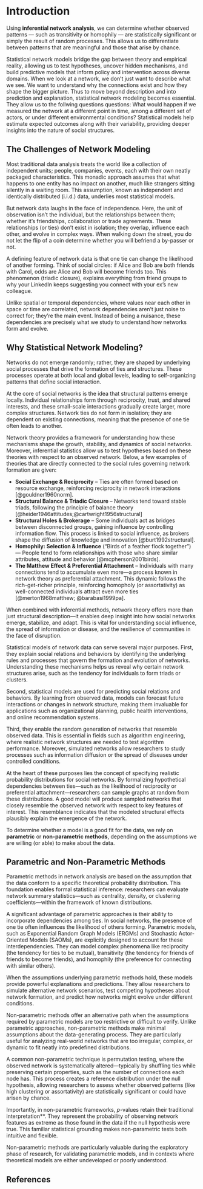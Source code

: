 # Introduction

Using **inferential network analysis**, we can determine whether observed patterns — such as transitivity or homophily — are statistically significant or simply the result of random processes. This allows us to differentiate between patterns that are meaningful and those that arise by chance.

Statistical network models bridge the gap between theory and empirical reality, allowing us to test hypotheses, uncover hidden mechanisms, and build predictive models that inform policy and intervention across diverse domains.
When we look at a network, we don’t just want to describe what we see. We want to understand why the connections exist and how they shape the bigger picture. 
Thus to move beyond description and into prediction and explanation, statistical network modeling becomes essential. 
They allow us to the follwing questions questions: What would happen if we measured the network at a different point in time, among a different set of actors, or under different environmental conditions? Statistical models help estimate expected outcomes along with their variability, providing deeper insights into the nature of social structures.

## The Challenges of Network Modeling
Most traditional data analysis treats the world like a collection of independent units; people, companies, events, each with their own neatly packaged characteristics. This monadic approach assumes that what happens to one entity has no impact on another, much like strangers sitting silently in a waiting room. This assumption, known as independent and identically distributed (i.i.d.) data, underlies most statistical models.

But network data laughs in the face of independence. Here, the unit of observation isn’t the individual, but the relationships between them; whether it’s friendships, collaboration or trade agreements. These relationships (or ties) don’t exist in isolation; they overlap, influence each other, and evolve in complex ways. When walking down the street, you do not let the flip of a coin determine whether you will befriend a by-passer or not.

A defining feature of network data is that one tie can change the likelihood of another forming. Think of social circles: if Alice and Bob are both friends with Carol, odds are Alice and Bob will become friends too. This phenomenon (triadic closure), explains everything from friend groups to why your LinkedIn keeps suggesting you connect with your ex’s new colleague.

Unlike spatial or temporal dependencies, where values near each other in space or time are correlated, network dependencies aren’t just noise to correct for; they’re the main event. Instead of being a nuisance, these dependencies are precisely what we study to understand how networks form and evolve.

## Why Statistical Network Modeling?
Networks do not emerge randomly; rather, they are shaped by underlying social processes that drive the formation of ties and structures. These processes operate at both local and global levels, leading to self-organizing patterns that define social interaction.  

At the core of social networks is the idea that structural patterns emerge locally. Individual relationships form through reciprocity, trust, and shared interests, and these small-scale interactions gradually create larger, more complex structures. Network ties do not form in isolation; they are dependent on existing connections, meaning that the presence of one tie often leads to another.   

Network theory provides a framework for understanding how these mechanisms shape the growth, stability, and dynamics of social networks.  Moreover, inferential statistics allow us to test hypotheses based on these theories with respect to an observed network.
Below, a few examples of theories that are directly connected to the social rules governing network formation are given: 

- **Social Exchange & Reciprocity** – Ties are often formed based on resource exchange, reinforcing reciprocity in network interactions [@gouldner1960norm].   
- **Structural Balance & Triadic Closure** – Networks tend toward stable triads, following the principle of balance theory [@heider1946attitudes;@cartwright1956structural]
- **Structural Holes & Brokerage** – Some individuals act as bridges between disconnected groups, gaining influence by controlling information flow. This process is linked to social influence, as brokers shape the diffusion of knowledge and innovation [@burt1992structural].
- **Homophily: Selection & Influence** ("Birds of a feather flock together") — People tend to form relationships with those who share similar attributes, attitude and behavior [@mcpherson2001birds].
- **The Matthew Effect & Preferential Attachment** – Individuals with many connections tend to accumulate even more—a process known in network theory as preferential attachment. This dynamic follows the rich-get-richer principle, reinforcing homopholy (or assortativity) as well-connected individuals attract even more ties [@merton1968matthew; @barabasi1999pa].  


When combined with inferential methods, network theory offers more than just structural description—it enables deep insight into how social networks emerge, stabilize, and adapt. This is vital for understanding social influence, the spread of information or disease, and the resilience of communities in the face of disruption.

Statistical models of network data can serve several major purposes.
First, they explain social relations and behaviors by identifying the underlying rules and processes that govern the formation and evolution of networks. Understanding these mechanisms helps us reveal why certain network structures arise, such as the tendency for individuals to form triads or clusters.

Second, statistical models are used for predicting social relations and behaviors. By learning from observed data, models can forecast future interactions or changes in network structure, making them invaluable for applications such as organizational planning, public health interventions, and online recommendation systems.

Third, they enable the random generation of networks that resemble observed data. This is essential in fields such as algorithm engineering, where realistic network structures are needed to test algorithm performance. Moreover, simulated networks allow researchers to study processes such as information diffusion or the spread of diseases under controlled conditions.

At the heart of these purposes lies the concept of specifying realistic probability distributions for social networks. By formalizing hypothetical dependencies between ties—such as the likelihood of reciprocity or preferential attachment—researchers can sample graphs at random from these distributions. A good model will produce sampled networks that closely resemble the observed network with respect to key features of interest. This resemblance indicates that the modeled structural effects plausibly explain the emergence of the network.

To determine whether a model is a good fit for the data, we rely on **parametric** or **non-parametric methods**, depending on the assumptions we are willing (or able) to make about the data.

## Parametric and Non-Parametric Methods

Parametric methods in network analysis are based on the assumption that the data conform to a specific theoretical probability distribution. This foundation enables formal statistical inference: researchers can evaluate network summary statistics—such as centrality, density, or clustering coefficients—within the framework of known distributions.

A significant advantage of parametric approaches is their ability to incorporate dependencies among ties. In social networks, the presence of one tie often influences the likelihood of others forming. Parametric models, such as Exponential Random Graph Models (ERGMs) and Stochastic Actor-Oriented Models (SAOMs), are explicitly designed to account for these interdependencies. They can model complex phenomena like reciprocity (the tendency for ties to be mutual), transitivity (the tendency for friends of friends to become friends), and homophily (the preference for connecting with similar others).

When the assumptions underlying parametric methods hold, these models provide powerful explanations and predictions. They allow researchers to simulate alternative network scenarios, test competing hypotheses about network formation, and predict how networks might evolve under different conditions.

Non-parametric methods offer an alternative path when the assumptions required by parametric models are too restrictive or difficult to verify. Unlike parametric approaches, non-parametric methods make minimal assumptions about the data-generating process. They are particularly useful for analyzing real-world networks that are too irregular, complex, or dynamic to fit neatly into predefined distributions.

A common non-parametric technique is permutation testing, where the observed network is systematically altered—typically by shuffling ties while preserving certain properties, such as the number of connections each node has. This process creates a reference distribution under the null hypothesis, allowing researchers to assess whether observed patterns (like high clustering or assortativity) are statistically significant or could have arisen by chance.

Importantly, in non-parametric frameworks, *p*-values retain their traditional interpretation**. They represent the probability of observing network features as extreme as those found in the data if the null hypothesis were true. This familiar statistical grounding makes non-parametric tests both intuitive and flexible.

Non-parametric methods are particularly valuable during the exploratory phase of research, for validating parametric models, and in contexts where theoretical models are either undeveloped or poorly understood. 


## References {.unnumbered}


::: {#refs}
:::

